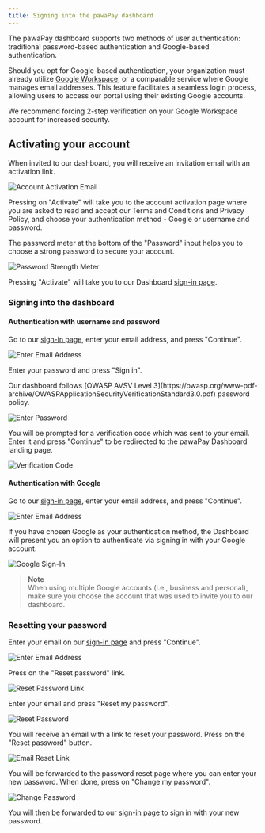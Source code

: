 ```yaml
---
title: Signing into the pawaPay dashboard
---
```


The pawaPay dashboard supports two methods of user authentication: traditional password-based authentication and Google-based authentication.

Should you opt for Google-based authentication, your organization must already utilize [Google Workspace](https://workspace.google.com/), or a comparable service where Google manages email addresses. This feature facilitates a seamless login process, allowing users to access our portal using their existing Google accounts.

<Tip>
    We recommend forcing 2-step verification on your Google Workspace account for increased security.
</Tip>

## Activating your account

When invited to our dashboard, you will receive an invitation email with an activation link.

![Account Activation Email](/images/dashboard/signing_in/activation_email.png)

Pressing on "Activate" will take you to the account activation page where you are asked to read and accept our Terms and Conditions and Privacy Policy, and choose your authentication method - Google or username and password.

<Tip>
  The password meter at the bottom of the "Password" input helps you to choose a strong password to secure your account.
</Tip>

![Password Strength Meter](/images/dashboard/signing_in/password_meter.png)

Pressing "Activate" will take you to our Dashboard [sign-in page](https://dashboard.pawapay.cloud/).

### Signing into the dashboard

#### Authentication with username and password

Go to our [sign-in page](https://dashboard.pawapay.cloud/), enter your email address, and press "Continue".

![Enter Email Address](/images/dashboard/signing_in/enter_email.png)

Enter your password and press "Sign in".

<Info>
    Our dashboard follows [OWASP AVSV Level 3](https://owasp.org/www-pdf-archive/OWASPApplicationSecurityVerificationStandard3.0.pdf) password policy.
</Info>

![Enter Password](/images/dashboard/signing_in/enter_password.png)

You will be prompted for a verification code which was sent to your email. Enter it and press "Continue" to be redirected to the pawaPay Dashboard landing page.

![Verification Code](/images/dashboard/signing_in/verification_code.png)

#### Authentication with Google

Go to our [sign-in page](https://dashboard.pawapay.cloud/), enter your email address, and press "Continue".

![Enter Email Address](/images/dashboard/signing_in/enter_email.png)

If you have chosen Google as your authentication method, the Dashboard will present you an option to authenticate via signing in with your Google account.

![Google Sign-In](/images/dashboard/signing_in/google_signin.png)

> **Note**  
> When using multiple Google accounts (i.e., business and personal), make sure you choose the account that was used to invite you to our dashboard.

### Resetting your password

Enter your email on our [sign-in page](https://dashboard.pawapay.cloud/) and press "Continue".

![Enter Email Address](/images/dashboard/signing_in/enter_email.png)

Press on the "Reset password" link.

![Reset Password Link](/images/dashboard/signing_in/reset_password.png)

Enter your email and press "Reset my password".

![Reset Password](/images/dashboard/signing_in/confirm_reset_password.png)

You will receive an email with a link to reset your password. Press on the "Reset password" button.

![Email Reset Link](/images/dashboard/signing_in/password_reset_email.png)

You will be forwarded to the password reset page where you can enter your new password. When done, press on "Change my password".

![Change Password](/images/dashboard/signing_in/change_password.png)

You will then be forwarded to our [sign-in page](https://dashboard.pawapay.cloud/) to sign in with your new password.